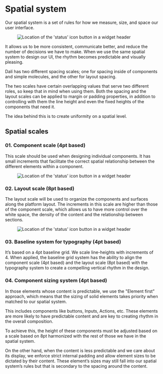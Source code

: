 

<Meta title="Foundations/Spatial system" />

# Spatial system

Our spatial system is a set of rules for how we measure, size, and space our user interface.

<Figure>
  <img
    alt="Location of the 'status' icon button in a widget header"
    src="img/spatial-system-1.5x.png"
  />
</Figure>

It allows us to be more consistent, communicate better, and reduce the number of decisions we have to make. When we use the same spatial system to design our UI, the rhythm becomes predictable and visually pleasing.

Dalí has two different spacing scales; one for spacing inside of components and simple molecules, and the other for layout spacing.

The two scales have certain overlapping values that serve two different roles, so keep that in mind when using them. Both the spacing and the layout scales can be applied to margin or padding properties, in addition to controlling with them the line height and even the fixed heights of the components that need it.

The idea behind this is to create uniformity on a spatial level.

## Spatial scales

### 01. Component scale (4pt based)

This scale should be used when designing individual components. It has small increments that facilitate the correct spatial relationship between the different elements within a component.

<Figure>
  <img
    alt="Location of the 'status' icon button in a widget header"
    src="img/Spatial-scale1.png"
  />
</Figure>

### 02. Layout scale (8pt based)

The layout scale will be used to organize the components and surfaces along the platform layout. The increments in this scale are higher than those of the component scale, which allows us to have more control over the white space, the density of the content and the relationship between sections.

<Figure>
  <img
    alt="Location of the 'status' icon button in a widget header"
    src="img/Spatial-scale-2.png"
  />
</Figure>

### 03. Baseline system for typography (4pt based)

It’s based on a 4pt baseline grid. We scale line-heights with increments of 4. When applied, the baseline grid system has the ability to align the component scale (4pt based) and the layout scale (8pt based) with the typography system to create a compelling vertical rhythm in the design.

<Figure spaceToTop>
  <Figma
    aspectRatio="4x3"
    url="https://www.figma.com/file/4f9wa0fKYIwMue6yo6nrJL/GDS---Web-Previews?page-id=12688%3A46873&node-id=12692-48088&node-type=frame&viewport=314%2C-430%2C0.34&t=kW9s0VWzExhC5EPq-1&scaling=min-zoom&content-scaling=fixed"
  />
</Figure>

### 04. Component sizing system (4pt based)

In those elements whose content is predictable, we use the "Element first" approach, which means that the sizing of solid elements takes priority when matched to our spatial system.

This includes components like buttons, Inputs, Actions, etc. These elements are more likely to have predictable content and are key to creating rhythm in the overall composition.

To achieve this, the height of these components must be adjusted based on a scale based on 8pt harmonized with the rest of those we have in the spatial system.

On the other hand, when the content is less predictable and we care about its display, we enforce strict internal padding and allow element sizes to be dictated by their content. These element’s sizes may still fall into our spatial system’s rules but that is secondary to the spacing around the content.

<Figure spaceToTop>
  <Figma
    aspectRatio="16x9"
    url="https://www.figma.com/file/4f9wa0fKYIwMue6yo6nrJL/Genesys-Design-System---Web-Previews?type=design&node-id=12692%3A48234&mode=design&t=ZORpEd5HGFgZymkm-1"
  />
</Figure>
